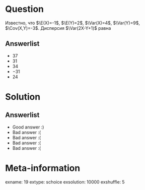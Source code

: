 Question
========
Известно, что $\E(X)=-1$, $\E(Y)=2$, $\Var(X)=4$, $\Var(Y)=9$, $\Cov(X,Y)=-3$. Дисперсия $\Var(2X-Y+1)$ равна

 

Answerlist
----------
*  $37$
*  31
*  34
*  $-31$
*  $24$

Solution
========

Answerlist
----------
*  Good answer :)
*  Bad answer :(
*  Bad answer :(
*  Bad answer :(
*  Bad answer :(

Meta-information
================
exname: 19
extype: schoice
exsolution: 10000
exshuffle: 5
